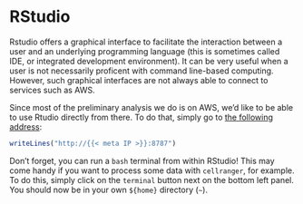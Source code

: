 # RStudio {-}

Rstudio offers a graphical interface 
to facilitate the interaction between a user and an underlying 
programming language (this is sometimes called IDE, or 
integrated development environment). It can be very useful when a user is 
not necessarily proficent with command line-based computing. However, such graphical interfaces are not 
always able to connect to services such as AWS.  

Since most of the preliminary analysis we do is on AWS, 
we'd like to be able to use Rtudio directly from there. To do 
that, simply go to [the following address](http://{{< meta IP >}}:8787): 

```r
writeLines("http://{{< meta IP >}}:8787")
```

Don't forget, you can run a `bash` terminal from within RStudio! 
This may come handy if you want to process some data with `cellranger`, 
for example. To do this, simply click on the `terminal` button next on 
the bottom left panel. You should now be in your own `${home}` directory (`~`). 
